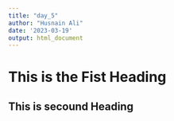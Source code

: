 ---
title: "day_5"
author: "Husnain Ali"
date: '2023-03-19'
output: html_document
---

# This is the Fist Heading
## This is secound Heading
